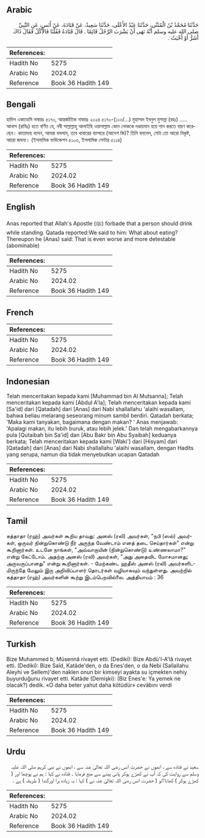 ## Arabic


<div dir="rtl" lang="ar" style={{fontSize:'larger',backgroundColor:'#f8f9fa',padding:20}}>
حَدَّثَنَا مُحَمَّدُ بْنُ الْمُثَنَّى، حَدَّثَنَا عَبْدُ الأَعْلَى، حَدَّثَنَا سَعِيدٌ، عَنْ قَتَادَةَ، عَنْ أَنَسٍ، عَنِ النَّبِيِّ صلى الله عليه وسلم أَنَّهُ نَهَى أَنْ يَشْرَبَ الرَّجُلُ قَائِمًا ‏.‏ قَالَ قَتَادَةُ فَقُلْنَا فَالأَكْلُ فَقَالَ ذَاكَ أَشَرُّ أَوْ أَخْبَثُ ‏.‏
</div>
<div style={{backgroundColor:'#f8f9fa',padding:20, marginBottom: 10}}><table> <thead> <tr> <th>References:</th> <th></th> </tr> </thead> <tbody><tr><td>Hadith No</td><td>5275</td></tr><tr><td>Arabic No</td><td>2024.02</td></tr><tr><td>Reference</td><td>Book 36 Hadith 149</td></tr></tbody></table></div>

## Bengali


<div dir="ltr" lang="bn" style={{fontSize:'larger',backgroundColor:'#f8f9fa',padding:20}}>
হাদিস একাডেমি নাম্বারঃ ৫১৭০, আন্তর্জাতিক নাম্বারঃ ২০২৪ ৫১৭০-(১১৩/...) মুহাম্মদ ইবনুল মুসান্না (রহঃ) ..... আনাস (রাযিঃ) হতে বর্ণিত যে, নবী সাল্লাল্লাহু আলাইহি ওয়াসাল্লাম কোন লোককে দণ্ডায়মান হয়ে পান করতে বারণ করেছেন। কাতাদাহ বলেন, আমরা বললাম, তবে খাবারের ব্যাপারে (আদেশ কি)? তিনি বললেন, সেটা তো আরো নিকৃষ্ট, আরো জঘন্য। (ইসলামিক ফাউন্ডেশন ৫১০৩, ইসলামিক সেন্টার ৫১১৪)
</div>
<div style={{backgroundColor:'#f8f9fa',padding:20, marginBottom: 10}}><table> <thead> <tr> <th>References:</th> <th></th> </tr> </thead> <tbody><tr><td>Hadith No</td><td>5275</td></tr><tr><td>Arabic No</td><td>2024.02</td></tr><tr><td>Reference</td><td>Book 36 Hadith 149</td></tr></tbody></table></div>

## English


<div dir="ltr" lang="en" style={{fontSize:'larger',backgroundColor:'#f8f9fa',padding:20}}>
Anas reported that Allah's Apostle (ﷺ) forbade that a person should drink while standing. Qatada reported:We said to him: What about eating? Thereupon he (Anas) said: That is even worse and more detestable (abominable)
</div>
<div style={{backgroundColor:'#f8f9fa',padding:20, marginBottom: 10}}><table> <thead> <tr> <th>References:</th> <th></th> </tr> </thead> <tbody><tr><td>Hadith No</td><td>5275</td></tr><tr><td>Arabic No</td><td>2024.02</td></tr><tr><td>Reference</td><td>Book 36 Hadith 149</td></tr></tbody></table></div>

## French


<div dir="ltr" lang="fr" style={{fontSize:'larger',backgroundColor:'#f8f9fa',padding:20}}>

</div>
<div style={{backgroundColor:'#f8f9fa',padding:20, marginBottom: 10}}><table> <thead> <tr> <th>References:</th> <th></th> </tr> </thead> <tbody><tr><td>Hadith No</td><td>5275</td></tr><tr><td>Arabic No</td><td>2024.02</td></tr><tr><td>Reference</td><td>Book 36 Hadith 149</td></tr></tbody></table></div>

## Indonesian


<div dir="ltr" lang="id" style={{fontSize:'larger',backgroundColor:'#f8f9fa',padding:20}}>
Telah menceritakan kepada kami [Muhammad bin Al Mutsanna]; Telah menceritakan kepada kami [Abdul A'la]; Telah menceritakan kepada kami [Sa'id] dari [Qatadah] dari [Anas] dari Nabi shallallahu 'alaihi wasallam, bahwa beliau melarang seseorang minum sambil berdiri. Qatadah berkata; 'Maka kami tanyakan, bagaimana dengan makan? ' Anas menjawab: 'Apalagi makan, itu lebih buruk, atau lebih jelek.' Dan telah mengabarkannya pula [Qutaibah bin Sa'id] dan [Abu Bakr bin Abu Syaibah] keduanya berkata; Telah menceritakan kepada kami [Waki'] dari [Hisyam] dari [Qatadah] dari [Anas] dari Nabi shallallahu 'alaihi wasallam, dengan Hadits yang serupa, namun dia tidak menyebutkan ucapan Qatadah
</div>
<div style={{backgroundColor:'#f8f9fa',padding:20, marginBottom: 10}}><table> <thead> <tr> <th>References:</th> <th></th> </tr> </thead> <tbody><tr><td>Hadith No</td><td>5275</td></tr><tr><td>Arabic No</td><td>2024.02</td></tr><tr><td>Reference</td><td>Book 36 Hadith 149</td></tr></tbody></table></div>

## Tamil


<div dir="ltr" lang="ta" style={{fontSize:'larger',backgroundColor:'#f8f9fa',padding:20}}>
கத்தாதா (ரஹ்) அவர்கள் கூறிய தாவது: அனஸ் (ரலி) அவர்கள், "நபி (ஸல்) அவர்கள், ஒருவர் நின்றுகொண்டு நீர் அருந்த வேண்டாம் எனத் தடை செய்தார்கள்" என்று கூறினார்கள். உடனே நாங்கள், "அவ்வாறாயின் (நின்றுகொண்டு) உண்ணலாமா?" என்று கேட்டோம். அதற்கு அனஸ் (ரலி) அவர்கள், "அது அதைவிட மோசமானது; அருவருப்பானது" என்று கூறினார்கள். - மேற்கண்ட ஹதீஸ் அனஸ் (ரலி) அவர்களிடமிருந்தே மேலும் இரு அறிவிப்பாளர் தொடர்கள் வழியாகவும் வந்துள்ளது. அவற்றில் கத்தாதா (ரஹ்) அவர்களின் கூற்று இடம்பெறவில்லை. அத்தியாயம் : 36
</div>
<div style={{backgroundColor:'#f8f9fa',padding:20, marginBottom: 10}}><table> <thead> <tr> <th>References:</th> <th></th> </tr> </thead> <tbody><tr><td>Hadith No</td><td>5275</td></tr><tr><td>Arabic No</td><td>2024.02</td></tr><tr><td>Reference</td><td>Book 36 Hadith 149</td></tr></tbody></table></div>

## Turkish


<div dir="ltr" lang="tr" style={{fontSize:'larger',backgroundColor:'#f8f9fa',padding:20}}>
Bize Muhammed b, Müsennâ rivayet etti. (Dediki): Bize Abdü'l-A'lâ rivayet etti. (Dediki): Bize Saîd, Katâde'den, o da Enes'den, o da Nebi (Sallallahu Aleyhi ve Sellem)'den naklen onun bir kimseyi ayakta su içmekten nehiy buyurduğunu rivayet etti. Katâde (Demişki): (Biz Enes'e: Ya yemek ne olacak?) dedik. «O daha beter yahut daha kötüdür» cevâbını verdi
</div>
<div style={{backgroundColor:'#f8f9fa',padding:20, marginBottom: 10}}><table> <thead> <tr> <th>References:</th> <th></th> </tr> </thead> <tbody><tr><td>Hadith No</td><td>5275</td></tr><tr><td>Arabic No</td><td>2024.02</td></tr><tr><td>Reference</td><td>Book 36 Hadith 149</td></tr></tbody></table></div>

## Urdu


<div dir="rtl" lang="ur" style={{fontSize:'larger',backgroundColor:'#f8f9fa',padding:20}}>
سعید نے قتادہ سے ، انھوں نے حضرت انس رضی اللہ تعالیٰ عنہ سے ، انھوں نے نبی کریم صلی اللہ علیہ وسلم سے روایت کی کہ آپ نے کھڑے ہوکر پانی پینے سے منع فرمایا ۔ قتادہ نے کہا : ہم نے پوچھا اور ( کھڑے ہوکر ) کھانا؟تو ( حضرت انس رضی اللہ تعالیٰ عنہ نے ) کہا : یہ زیادہ برا اورگندا ( طریقہ ) ہے ۔
</div>
<div style={{backgroundColor:'#f8f9fa',padding:20, marginBottom: 10}}><table> <thead> <tr> <th>References:</th> <th></th> </tr> </thead> <tbody><tr><td>Hadith No</td><td>5275</td></tr><tr><td>Arabic No</td><td>2024.02</td></tr><tr><td>Reference</td><td>Book 36 Hadith 149</td></tr></tbody></table></div>